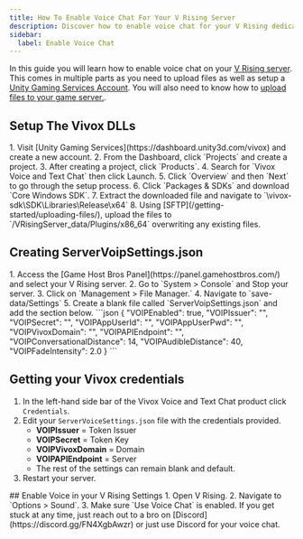 ```yaml
---
title: How To Enable Voice Chat For Your V Rising Server
description: Discover how to enable voice chat for your V Rising dedicated server in our easy to follow guide.
sidebar:
  label: Enable Voice Chat
---
```


In this guide you will learn how to enable voice chat on your [V Rising server](https://www.gamehostbros.com/v-rising-server-hosting/). This comes in multiple parts as you need to upload files as well as setup a [Unity Gaming Services Account](https://dashboard.unity3d.com/gaming/login). You will also need to know how to [upload files to your game server.](/getting-started/uploading-files/).

## Setup The Vivox DLLs

<Steps>
1. Visit [Unity Gaming Services](https://dashboard.unity3d.com/vivox) and create a new account. 
2. From the Dashboard, click `Projects` and create a project.
3. After creating a project, click `Products`.
4. Search for `Vivox Voice and Text Chat` then click Launch.
5. Click `Overview` and then `Next` to go through the setup process.
6. Click `Packages & SDKs` and download `Core Windows SDK`.
7. Extract the downloaded file and navigate to `\vivox-sdk\SDK\Libraries\Release\x64`
8. Using [SFTP](/getting-started/uploading-files/), upload the files to `/VRisingServer_data/Plugins/x86_64` overwriting any existing files.
</Steps>

## Creating ServerVoipSettings.json
<Steps>
1. Access the [Game Host Bros Panel](https://panel.gamehostbros.com/) and select your V Rising server.
2. Go to `System > Console` and Stop your server.
3. Click on `Management > File Manager.`
4. Navigate to `save-data/Settings`
5. Create a blank file called `ServerVoipSettings.json` and add the section below.
</Steps>
```json
{
    "VOIPEnabled": true,
    "VOIPIssuer": "",
    "VOIPSecret": "",
    "VOIPAppUserId": "",
    "VOIPAppUserPwd": "",
    "VOIPVivoxDomain": "",
    "VOIPAPIEndpoint": "",
    "VOIPConversationalDistance": 14,
    "VOIPAudibleDistance": 40,
    "VOIPFadeIntensity": 2.0
}
```

## Getting your Vivox credentials
<Steps>

1. In the left-hand side bar of the Vivox Voice and Text Chat product click `Credentials`.
2. Edit your `ServerVoiceSettings.json` file with the credentials provided.
   - **VOIPIssuer** = Token Issuer
   - **VOIPSecret** = Token Key
   - **VOIPVivoxDomain** = Domain
   - **VOIPAPIEndpoint** = Server
   - The rest of the settings can remain blank and default.
3. Restart your server.
</Steps>
## Enable Voice in your V Rising Settings
<Steps>
1. Open V Rising.
2. Navigate to `Options > Sound`.
3. Make sure `Use Voice Chat` is enabled.
</Steps>
If you get stuck at any time, just reach out to a bro on [Discord](https://discord.gg/FN4XgbAwzr) or just use Discord for your voice chat.
